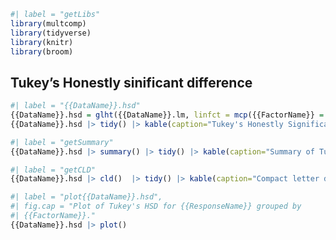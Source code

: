 
```{r}
#| label = "getLibs"
library(multcomp)
library(tidyverse)
library(knitr)
library(broom)
```

## Tukey's Honestly sinificant difference

```{r}
#| label = "{{DataName}}.hsd"
{{DataName}}.hsd = glht({{DataName}}.lm, linfct = mcp({{FactorName}} = "Tukey"))
{{DataName}}.hsd |> tidy() |> kable(caption="Tukey's Honestly Significant Differences for the {{DataName}} data.)
```

```{r}
#| label = "getSummary"
{{DataName}}.hsd |> summary() |> tidy() |> kable(caption="Summary of Tukey's Honestly Significant Differences for the {{DataName}} data.)
```

```{r}
#| label = "getCLD"
{{DataName}}.hsd |> cld()  |> tidy() |> kable(caption="Compact letter display for Tukey's Honestly Significant Differences for the {{DataName}} data.)
```

```{r}
#| label = "plot{{DataName}}.hsd",
#| fig.cap = "Plot of Tukey's HSD for {{ResponseName}} grouped by
#| {{FactorName}}."
{{DataName}}.hsd |> plot()
```
